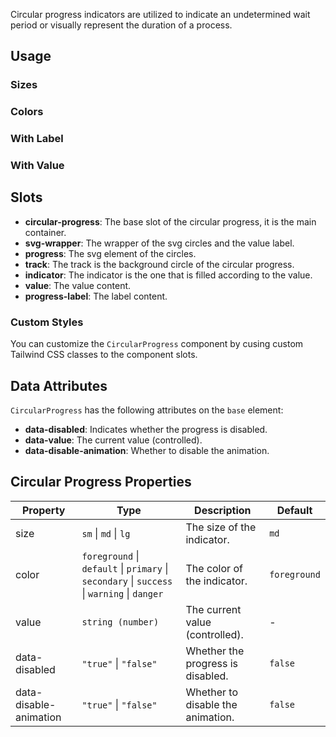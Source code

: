 
Circular progress indicators are utilized to indicate an undetermined wait period or visually represent the duration of a process.

## Usage

<CodeDemo code={circularProgressContent.usage} />

### Sizes

<CodeDemo code={circularProgressContent.sizes} />

### Colors

<CodeDemo code={circularProgressContent.colors} />

### With Label

<CodeDemo code={circularProgressContent.withLabel} />

### With Value

<CodeDemo code={circularProgressContent.withValue} />

## Slots

-   **circular-progress**: The base slot of the circular progress, it is the main container.
-   **svg-wrapper**: The wrapper of the svg circles and the value label.
-   **progress**: The svg element of the circles.
-   **track**: The track is the background circle of the circular progress.
-   **indicator**: The indicator is the one that is filled according to the value.
-   **value**: The value content.
-   **progress-label**: The label content.

### Custom Styles

You can customize the `CircularProgress` component by cusing custom Tailwind CSS classes to the component slots.

<CodeDemo code={circularProgressContent.customStyles} />

## Data Attributes

`CircularProgress` has the following attributes on the `base` element:

-   **data-disabled**: Indicates whether the progress is disabled.
-   **data-value**: The current value (controlled).
-   **data-disable-animation**: Whether to disable the animation.

## Circular Progress Properties

| Property               | Type                                                                                        | Description                       | Default      |
| ---------------------- | ------------------------------------------------------------------------------------------- | --------------------------------- | ------------ |
| size                   | `sm` \| `md` \| `lg`                                                                        | The size of the indicator.        | `md`         |
| color                  | `foreground` \| `default` \| `primary` \| `secondary` \| `success` \| `warning` \| `danger` | The color of the indicator.       | `foreground` |
| value                  | `string (number)`                                                                           | The current value (controlled).   | -            |
| data-disabled          | `"true"` \| `"false"`                                                                       | Whether the progress is disabled. | `false`      |
| data-disable-animation | `"true"` \| `"false"`                                                                       | Whether to disable the animation. | `false`      |
